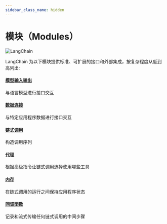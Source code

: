 ```yaml
---
sidebar_class_name: hidden
---
```


# 模块（Modules）

![LangChain](https://pica.zhimg.com/50/v2-56e8bbb52aa271012541c1fe1ceb11a2_r.gif 'LangChain中文网')


LangChain 为以下模块提供标准、可扩展的接口和外部集成，按复杂程度从低到高列出:

#### [模型输入输出](/docs/modules/model_io/)
与语言模型进行接口交互
#### [数据连接](/docs/modules/data_connection/)
与特定应用程序数据进行接口交互
#### [链式调用](/docs/modules/chains/)
构造调用序列
#### [代理](/docs/modules/agents/)
根据高级指令让链式调用选择使用哪些工具
#### [内存](/docs/modules/memory/)
在链式调用的运行之间保持应用程序状态
#### [回调函数](/docs/modules/callbacks/)
记录和流式传输任何链式调用的中间步骤